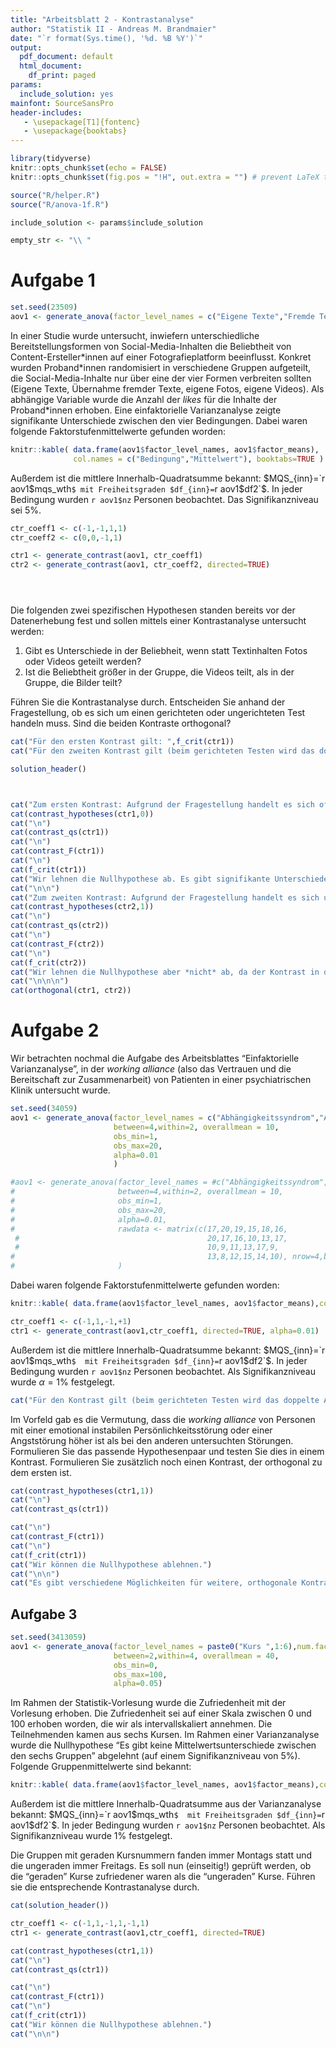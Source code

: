 ```yaml
---
title: "Arbeitsblatt 2 - Kontrastanalyse"
author: "Statistik II - Andreas M. Brandmaier"
date: "`r format(Sys.time(), '%d. %B %Y')`"
output:
  pdf_document: default
  html_document:
    df_print: paged
params:
  include_solution: yes
mainfont: SourceSansPro
header-includes:
   - \usepackage[T1]{fontenc}
   - \usepackage{booktabs}
---
```


```r
library(tidyverse)
knitr::opts_chunk$set(echo = FALSE)
knitr::opts_chunk$set(fig.pos = "!H", out.extra = "") # prevent LaTeX tables from floating

source("R/helper.R")
source("R/anova-1f.R")

include_solution <- params$include_solution

empty_str <- "\\ "

```


# Aufgabe 1
```r
set.seed(23509)
aov1 <- generate_anova(factor_level_names = c("Eigene Texte","Fremde Texte", "Fotos","Videos"), within = 3, between=c(4,3,9.2,5.5), obs_round = 1, num.facs = 4, num.obs.per.fac = 5)
```
In einer Studie wurde untersucht, inwiefern unterschiedliche Bereitstellungsformen von Social-Media-Inhalten die Beliebtheit von Content-Ersteller\*innen auf einer Fotografieplatform beeinflusst. Konkret wurden Proband\*innen randomisiert in verschiedene Gruppen aufgeteilt, die Social-Media-Inhalte nur über eine der vier Formen verbreiten sollten (Eigene Texte, Übernahme fremder Texte, eigene Fotos, eigene Videos). Als abhängige Variable wurde die Anzahl der _likes_ für die Inhalte der Proband\*innen erhoben. Eine einfaktorielle Varianzanalyse zeigte signifikante Unterschiede zwischen den vier Bedingungen. Dabei waren folgende Faktorstufenmittelwerte gefunden worden:
```r
knitr::kable( data.frame(aov1$factor_level_names, aov1$factor_means),
              col.names = c("Bedingung","Mittelwert"), booktabs=TRUE ) %>% kableExtra::kable_styling(latex_options = c("hold_position"))
```

Außerdem ist die mittlere Innerhalb-Quadratsumme bekannt: $MQS_{inn}=`r aov1$mqs_wth`$ mit Freiheitsgraden $df_{inn}=`r aov1$df2`$. In jeder Bedingung wurden `r aov1$nz` Personen beobachtet. Das Signifikanzniveau sei 5%.
```r
ctr_coeff1 <- c(-1,-1,1,1)
ctr_coeff2 <- c(0,0,-1,1)

ctr1 <- generate_contrast(aov1, ctr_coeff1)
ctr2 <- generate_contrast(aov1, ctr_coeff2, directed=TRUE)





```

Die folgenden zwei spezifischen Hypothesen standen bereits vor der Datenerhebung fest und sollen mittels einer Kontrastanalyse untersucht werden:

1. Gibt es Unterschiede in der Beliebheit, wenn statt Textinhalten Fotos oder Videos geteilt werden?
2. Ist die Beliebtheit größer in der Gruppe, die Videos teilt, als in der Gruppe, die Bilder teilt?

Führen Sie die Kontrastanalyse durch. Entscheiden Sie anhand der Fragestellung, ob es sich um einen gerichteten oder ungerichteten Test handeln muss. Sind die beiden Kontraste orthogonal?

```r
cat("Für den ersten Kontrast gilt: ",f_crit(ctr1))
cat("Für den zweiten Kontrast gilt (beim gerichteten Testen wird das doppelte Alpha angesetzt): ",f_crit(ctr2))
```


```r
solution_header()



cat("Zum ersten Kontrast: Aufgrund der Fragestellung handelt es sich offenbar um eine ungerichtete Hypothese. Geprüft werden laut Text lediglich Unterschiede (ohne Richtung).\n")
cat(contrast_hypotheses(ctr1,0))
cat("\n")
cat(contrast_qs(ctr1))
cat("\n")
cat(contrast_F(ctr1))
cat("\n")
cat(f_crit(ctr1))
cat("Wir lehnen die Nullhypothese ab. Es gibt signifikante Unterschiede zwischen Text- und Nicht-Text-Inhalten.")
cat("\n\n")
cat("Zum zweiten Kontrast: Aufgrund der Fragestellung handelt es sich um eine gerichtete Hypothese. Nur Unterschiede in eine Richtung können zu einem Ablehnen der Nullhypothese führen.")
cat(contrast_hypotheses(ctr2,1))
cat("\n")
cat(contrast_qs(ctr2))
cat("\n")
cat(contrast_F(ctr2))
cat("\n")
cat(f_crit(ctr2))
cat("Wir lehnen die Nullhypothese aber *nicht* ab, da der Kontrast in die falsche Richtung zeigt! Achtung: die Richtung der gerichteten Hypothese kann direkt vom Kontrast $L$ abgelesen werden. Es ist also hier gar nicht nötig, die QS und Prüfgröße zu berechnen.")
cat("\n\n\n")
cat(orthogonal(ctr1, ctr2))
```

# Aufgabe 2

Wir betrachten nochmal die Aufgabe des Arbeitsblattes "Einfaktorielle Varianzanalyse", in der _working alliance_ (also das Vertrauen und die Bereitschaft zur Zusammenarbeit) von Patienten in einer psychiatrischen Klinik untersucht wurde.
```r
set.seed(34059)
aov1 <- generate_anova(factor_level_names = c("Abhängigkeitssyndrom","Angststörung","Depressive Episode","Persönlichkeitsstörung"),num.facs = 4, num.obs.per.fac = 7,obs_round = 0, 
                       between=4,within=2, overallmean = 10,
                       obs_min=1,
                       obs_max=20,
                       alpha=0.01
                       )

#aov1 <- generate_anova(factor_level_names = #c("Abhängigkeitssyndrom","Angststörung","Depressive #Episode","Persönlichkeitsstörung"),num.facs = 4, num.obs.per.fac = 7,obs_round = 0, 
#                       between=4,within=2, overallmean = 10,
#                       obs_min=1,
#                       obs_max=20,
#                       alpha=0.01,
#                       rawdata <- matrix(c(17,20,19,15,18,16,
 #                                          20,17,16,10,13,17,
 #                                          10,9,11,13,17,9,
#                                           13,8,12,15,14,10), nrow=4,byrow = FALSE)
#                       )
```

Dabei waren folgende Faktorstufenmittelwerte gefunden worden:
```r
knitr::kable( data.frame(aov1$factor_level_names, aov1$factor_means),col.names = c("Störung","Mittelwert"), booktabs=TRUE ) %>% kableExtra::kable_styling(latex_options = c("hold_position"))

ctr_coeff1 <- c(-1,1,-1,+1)
ctr1 <- generate_contrast(aov1,ctr_coeff1, directed=TRUE, alpha=0.01)

```

Außerdem ist die mittlere Innerhalb-Quadratsumme bekannt: $MQS_{inn}=`r aov1$mqs_wth`$  mit Freiheitsgraden $df_{inn}=`r aov1$df2`$. In jeder Bedingung wurden `r aov1$nz` Personen beobachtet. Als Signifikanzniveau wurde $\alpha=1\%$ festgelegt. 
```r
cat("Für den Kontrast gilt (beim gerichteten Testen wird das doppelte Alpha angesetzt): ",f_crit(ctr1))
```

Im Vorfeld gab es die Vermutung, dass die _working alliance_ von Personen mit einer emotional instabilen Persönlichkeitsstörung oder einer Angststörung höher ist als bei den anderen untersuchten Störungen. Formulieren Sie das passende Hypothesenpaar und testen Sie dies in einem Kontrast. Formulieren Sie zusätzlich noch einen Kontrast, der orthogonal zu dem ersten ist.
 
```r

cat(contrast_hypotheses(ctr1,1))
cat("\n")
cat(contrast_qs(ctr1))

cat("\n")
cat(contrast_F(ctr1))
cat("\n")
cat(f_crit(ctr1))
cat("Wir können die Nullhypothese ablehnen.")
cat("\n\n")
cat("Es gibt verschiedene Möglichkeiten für weitere, orthogonale Kontraste. Ein Beispiel wäre (-1,0,+1,0) oder (0,-1,0,+1). Diese beiden sind so konstruiert, dass Sie Unterschiede innerhalb der Gruppen testen, die im ersten Kontrast definiert sind. Dies führt immer zu einem Kontrast, der zu dem ersten orthogonal ist.")
```

## Aufgabe 3
```r
set.seed(3413059)
aov1 <- generate_anova(factor_level_names = paste0("Kurs ",1:6),num.facs = 6, num.obs.per.fac = 35,obs_round = 0, 
                       between=2,within=4, overallmean = 40,
                       obs_min=0,
                       obs_max=100,
                       alpha=0.05)

```

Im Rahmen der Statistik-Vorlesung wurde die Zufriedenheit mit der Vorlesung erhoben. Die Zufriedenheit sei auf einer Skala zwischen 0 und 100 erhoben worden, die wir als intervallskaliert annehmen. Die Teilnehmenden kamen aus sechs Kursen. Im Rahmen einer Varianzanalyse wurde die Nullhypothese "Es gibt keine Mittelwertsunterschiede zwischen den sechs Gruppen" abgelehnt (auf einem Signifikanzniveau von 5%). Folgende Gruppenmittelwerte sind bekannt:

```r
knitr::kable( data.frame(aov1$factor_level_names, aov1$factor_means),col.names = c("Zufriedenheit","Mittelwert"), booktabs=TRUE )
```

Außerdem ist die mittlere Innerhalb-Quadratsumme aus der Varianzanalyse bekannt: $MQS_{inn}=`r aov1$mqs_wth`$  mit Freiheitsgraden $df_{inn}=`r aov1$df2`$. In jeder Bedingung wurden `r aov1$nz` Personen beobachtet. Als Signifikanzniveau wurde 1% festgelegt.

Die Gruppen mit geraden Kursnummern fanden immer Montags statt und die ungeraden immer Freitags. Es soll nun (einseitig!) geprüft werden, ob die "geraden" Kurse zufriedener waren als die "ungeraden" Kurse. Führen sie die entsprechende Kontrastanalyse durch.



```r
cat(solution_header())

ctr_coeff1 <- c(-1,1,-1,1,-1,1)
ctr1 <- generate_contrast(aov1,ctr_coeff1, directed=TRUE)

cat(contrast_hypotheses(ctr1,1))
cat("\n")
cat(contrast_qs(ctr1))

cat("\n")
cat(contrast_F(ctr1))
cat("\n")
cat(f_crit(ctr1))
cat("Wir können die Nullhypothese ablehnen.")
cat("\n\n")
```
